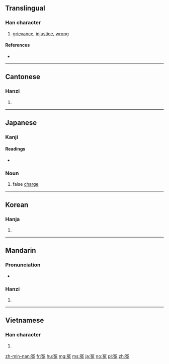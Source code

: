 {{also|寃}}
==Translingual==

===Han character===
{{Han char|rn=14|rad=冖|as=08|sn=10|four=37413|canj=BNAI,BNUI|ids=⿱冖兔}}

# [[grievance]], [[injustice]], [[wrong]]

====References====
* {{Han ref|kx=0130.270|dkj=01587|dj=0293.070|hdz=10305.010|uh=51A4|ud=20900|bh=ADDE|bd=44510}}

----

==Cantonese==

===Hanzi===
{{yue-hanzi|jyut=jyun1|y=yun1}}

# {{defn|lang=yue|sort=冖08}}

----

==Japanese==

===Kanji===
{{ja-kanji|grade=|rs=冖08}}

====Readings====
* {{ja-readings|on=[[えん]] (en)|kun=[[かがむ]] (kagamu), [[ぬれぎぬ]] (nureginu)}}

===Noun===
{{ja-noun|えん}} 

# false [[charge]]

----

==Korean==

===Hanja===
{{ko-hanja|hangeul=원|rv=won|mr=wŏn}}

# {{defn|lang=ko|sort=冖08}}

----

==Mandarin==

===Pronunciation===
* {{audio|Zh-yuan.ogg|Audio|lang=cmn}}

===Hanzi===
{{cmn-hanzi|pin=[[yuān]] ([[yuan1]])|wg=yüan<sup>1</sup>}}

# {{defn|lang=cmn|sort=冖08}}

----

==Vietnamese==

===Han character===
{{vi-hantu|[[oan]]|rs=冖08}}

# {{defn|lang=vi|sort=冖08}}

[[zh-min-nan:冤]]
[[fr:冤]]
[[hu:冤]]
[[mg:冤]]
[[ms:冤]]
[[ja:冤]]
[[no:冤]]
[[pl:冤]]
[[zh:冤]]